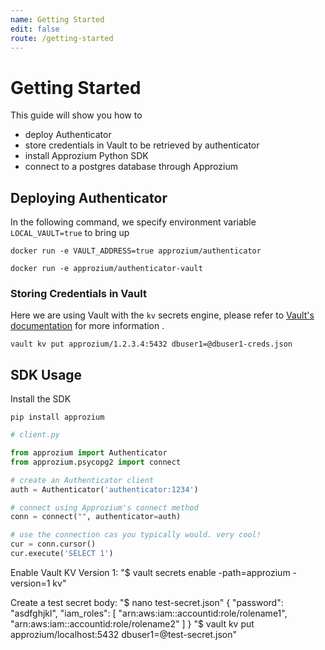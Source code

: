 ```yaml
---
name: Getting Started
edit: false
route: /getting-started
---
```


# Getting Started
This guide will show you how to
- deploy Authenticator
- store credentials in Vault to be retrieved by authenticator
- install Approzium Python SDK
- connect to a postgres database through Approzium

## Deploying Authenticator

In the following command, we specify environment variable `LOCAL_VAULT=true` to bring up 
```shell
docker run -e VAULT_ADDRESS=true approzium/authenticator
```

```shell
docker run -e approzium/authenticator-vault
```

### Storing Credentials in Vault
Here we are using Vault with the `kv` secrets engine, please refer to [Vault's documentation](https://www.vaultproject.io/docs/secrets/kv/kv-v1) for more information .
```
vault kv put approzium/1.2.3.4:5432 dbuser1=@dbuser1-creds.json
```

## SDK Usage
Install the SDK
```
pip install approzium
```


```python
# client.py

from approzium import Authenticator
from approzium.psycopg2 import connect

# create an Authenticator client
auth = Authenticator('authenticator:1234')

# connect using Approzium's connect method
conn = connect("", authenticator=auth)

# use the connection cas you typically would. very cool!
cur = conn.cursor()
cur.execute('SELECT 1')
```

Enable Vault KV Version 1:
"$ vault secrets enable -path=approzium -version=1 kv"

Create a test secret body:
"$ nano test-secret.json"
{
    "password": "asdfghjkl",
    "iam_roles": [
        "arn:aws:iam::accountid:role/rolename1",
        "arn:aws:iam::accountid:role/rolename2"
    ]
}
"$ vault kv put approzium/localhost:5432 dbuser1=@test-secret.json"